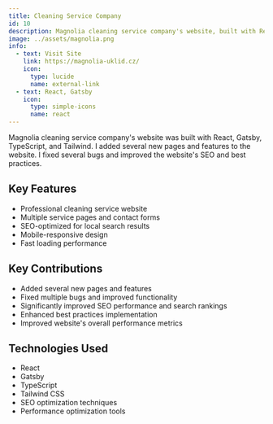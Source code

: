 ```yaml
---
title: Cleaning Service Company
id: 10
description: Magnolia cleaning service company's website, built with React, Gatsby, TypeScript, and Tailwind with improved SEO and best practices
image: ../assets/magnolia.png
info:
  - text: Visit Site
    link: https://magnolia-uklid.cz/
    icon:
      type: lucide
      name: external-link
  - text: React, Gatsby
    icon:
      type: simple-icons
      name: react
---
```


Magnolia cleaning service company's website was built with React, Gatsby, TypeScript, and Tailwind. I added several new pages and features to the website. I fixed several bugs and improved the website's SEO and best practices.

## Key Features

- Professional cleaning service website
- Multiple service pages and contact forms
- SEO-optimized for local search results
- Mobile-responsive design
- Fast loading performance

## Key Contributions

- Added several new pages and features
- Fixed multiple bugs and improved functionality
- Significantly improved SEO performance and search rankings
- Enhanced best practices implementation
- Improved website's overall performance metrics

## Technologies Used

- React
- Gatsby
- TypeScript
- Tailwind CSS
- SEO optimization techniques
- Performance optimization tools